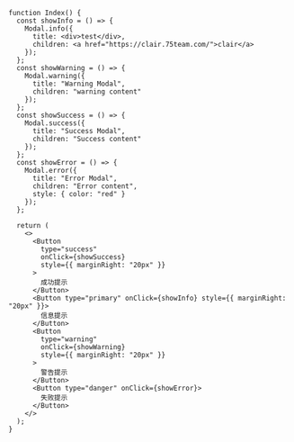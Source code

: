 ```tsx live=true deps=Modal
function Index() {
  const showInfo = () => {
    Modal.info({
      title: <div>test</div>,
      children: <a href="https://clair.75team.com/">clair</a>
    });
  };
  const showWarning = () => {
    Modal.warning({
      title: "Warning Modal",
      children: "warning content"
    });
  };
  const showSuccess = () => {
    Modal.success({
      title: "Success Modal",
      children: "Success content"
    });
  };
  const showError = () => {
    Modal.error({
      title: "Error Modal",
      children: "Error content",
      style: { color: "red" }
    });
  };

  return (
    <>
      <Button
        type="success"
        onClick={showSuccess}
        style={{ marginRight: "20px" }}
      >
        成功提示
      </Button>
      <Button type="primary" onClick={showInfo} style={{ marginRight: "20px" }}>
        信息提示
      </Button>
      <Button
        type="warning"
        onClick={showWarning}
        style={{ marginRight: "20px" }}
      >
        警告提示
      </Button>
      <Button type="danger" onClick={showError}>
        失败提示
      </Button>
    </>
  );
}
```
